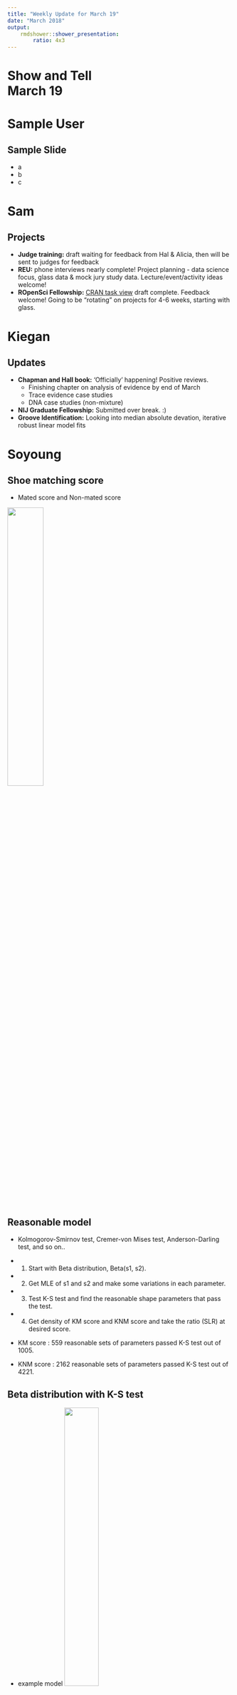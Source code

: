 ```yaml
---
title: "Weekly Update for March 19"
date: "March 2018"
output: 
    rmdshower::shower_presentation:
        ratio: 4x3
---
```


# Show and Tell <br> March 19

# Sample User

## Sample Slide

- a
- b
- c


# Sam

## Projects

- **Judge training:** draft waiting for feedback from Hal & Alicia, then will be sent to judges for feedback
- **REU:** phone interviews nearly complete! Project planning - data science focus, glass data & mock jury study data. Lecture/event/activity ideas welcome! 
- **ROpenSci Fellowship:** [CRAN task view](https://github.com/sctyner/ctv-forsci) draft complete. Feedback welcome! Going to be "rotating" on projects for 4-6 weeks, starting with glass. 


# Kiegan  

## Updates  

- **Chapman and Hall book:**  'Officially' happening! Positive reviews.  
    - Finishing chapter on analysis of evidence by end of March
    - Trace evidence case studies  
    - DNA case studies (non-mixture)  
- **NIJ Graduate Fellowship:** Submitted over break. :) 
- **Groove Identification:** Looking into median absolute devation, iterative robust linear model fits


# Soyoung

## Shoe matching score
- Mated score and Non-mated score

<img src="images/hist_KM_KNM.png" width="40%">

## Reasonable model
- Kolmogorov-Smirnov test, Cremer-von Mises test, Anderson-Darling test, and so on..

 - 1. Start with Beta distribution, Beta(s1, s2).
 - 2. Get MLE of s1 and s2 and make some variations in each parameter.
 - 3. Test K-S test and find the reasonable shape parameters that pass the test.
 - 4. Get density of KM score and KNM score and take the ratio (SLR) at desired score. 

- KM score : 559 reasonable sets of parameters passed K-S test out of 1005.
- KNM score : 2162 reasonable sets of parameters passed K-S test out of 4221.


## Beta distribution with K-S test
- example model
<img src="images/ecdf_table.PNG" width="40%">


## Distribution of SLR
<img src="images/SLRs.png" width="40%">



